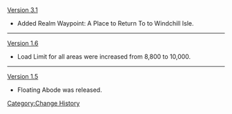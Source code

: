 [[Version 3.1]]
* Added Realm Waypoint: A Place to Return To to Windchill Isle.
----
[[Version 1.6]]
* Load Limit for all areas were increased from 8,800 to 10,000.
----
[[Version 1.5]]
* Floating Abode was released.
<noinclude>[[Category:Change History]]</noinclude>